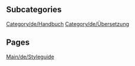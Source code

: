
== Subcategories ==
[[Category/de/Handbuch]]
[[Category/de/Übersetzung]]

== Pages ==
[[Main/de/Styleguide]]
